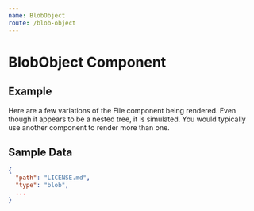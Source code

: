 ```yaml
---
name: BlobObject
route: /blob-object
---
```



# BlobObject Component

## Example
Here are a few variations of the File component being rendered.
Even though it appears to be a nested tree, it is simulated.
You would typically use another component to render more than one.

<Playground>
  <Paper style={{margin: '1em 0'}}>
    <BlobObject path="LICENSE.md" depth={1} />
  </Paper>
  <Paper style={{margin: '1em 0'}}>
    <BlobObject path="readme.md" depth={2} />
  </Paper>
  <Paper style={{margin: '1em 0'}}>
    <BlobObject path="01.md" depth={3} />
  </Paper>
  <Paper style={{margin: '1em 0'}}>
    <BlobObject path="title.md" depth={3} selected />
  </Paper>
</Playground>

<Props of={BlobObject} />

## Sample Data
```json
{
  "path": "LICENSE.md",
  "type": "blob",
  ...
}
```
